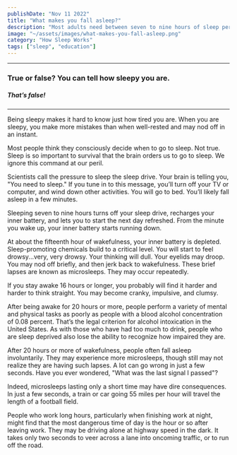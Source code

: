 ```yaml
---
publishDate: "Nov 11 2022"
title: "What makes you fall asleep?"
description: "Most adults need between seven to nine hours of sleep per day, ideally at night, to feel optimally alert and perform at their best, according to Daniel Cohen, MD, MMSc, formerly of Harvard."
image: "~/assets/images/what-makes-you-fall-asleep.png"
category: "How Sleep Works"
tags: ["sleep", "education"]
---
```

----
### True or false? You can tell how sleepy you are.
##### That’s false!
----
Being sleepy makes it hard to know just how tired you are. When you are sleepy, you make more mistakes than when well-rested and may nod off in an instant.

Most people think they consciously decide when to go to sleep. Not true. Sleep is so important to survival that the brain orders us to go to sleep. We ignore this command at our peril.

Scientists call the pressure to sleep the sleep drive. Your brain is telling you, "You need to sleep." If you tune in to this message, you’ll turn off your TV or computer, and wind down other activities. You will go to bed. You’ll likely fall asleep in a few minutes.

Sleeping seven to nine hours turns off your sleep drive, recharges your inner battery, and lets you to start the next day refreshed. From the minute you wake up, your inner battery starts running down.

At about the fifteenth hour of wakefulness, your inner battery is depleted. Sleep-promoting chemicals build to a critical level. You will start to feel drowsy...very, very drowsy. Your thinking will dull. Your eyelids may droop. You may nod off briefly, and then jerk back to wakefulness. These brief lapses are known as microsleeps. They may occur repeatedly.

If you stay awake 16 hours or longer, you probably will find it harder and harder to think straight. You may become cranky, impulsive, and clumsy.

After being awake for 20 hours or more, people perform a variety of mental and physical tasks as poorly as people with a blood alcohol concentration of 0.08 percent. That’s the legal criterion for alcohol intoxication in the United States. As with those who have had too much to drink, people who are sleep deprived also lose the ability to recognize how impaired they are.

After 20 hours or more of wakefulness, people often fall asleep involuntarily. They may experience more microsleeps, though still may not realize they are having such lapses. A lot can go wrong in just a few seconds. Have you ever wondered, "What was the last signal I passed"?

Indeed, microsleeps lasting only a short time may have dire consequences. In just a few seconds, a train or car going 55 miles per hour will travel the length of a football field.

People who work long hours, particularly when finishing work at night, might find that the most dangerous time of day is the hour or so after leaving work. They may be driving alone at highway speed in the dark. It takes only two seconds to veer across a lane into oncoming traffic, or to run off the road.